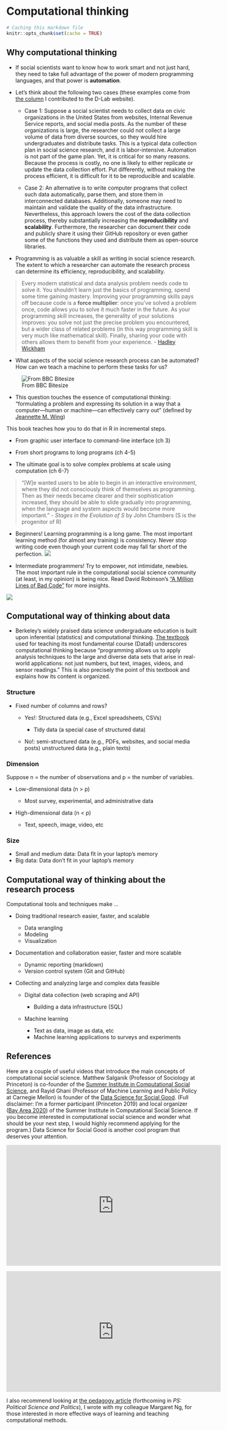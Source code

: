 # Computational thinking {#motivation}

```r
# Caching this markdown file 
knitr::opts_chunk$set(cache = TRUE)
```

## Why computational thinking

-   If social scientists want to know how to work smart and not just hard, they need to take full advantage of the power of modern programming languages, and that power is **automation**.

-   Let's think about the following two cases (these examples come from [the column](https://dlab.berkeley.edu/blog/why-teaching-social-scientists-how-code-professional-important) I contributed to the D-Lab website).

    -   Case 1: Suppose a social scientist needs to collect data on civic organizations in the United States from websites, Internal Revenue Service reports, and social media posts. As the number of these organizations is large, the researcher could not collect a large volume of data from diverse sources, so they would hire undergraduates and distribute tasks. This is a typical data collection plan in social science research, and it is labor-intensive. Automation is not part of the game plan. Yet, it is critical for so many reasons. Because the process is costly, no one is likely to either replicate or update the data collection effort. Put differently, without making the process efficient, it is difficult for it to be reproducible and scalable.

    -   Case 2: An alternative is to write computer programs that collect such data automatically, parse them, and store them in interconnected databases. Additionally, someone may need to maintain and validate the quality of the data infrastructure. Nevertheless, this approach lowers the cost of the data collection process, thereby substantially increasing the **reproducibility** and **scalability**. Furthermore, the researcher can document their code and publicly share it using their GitHub repository or even gather some of the functions they used and distribute them as open-source libraries.

-   Programming is as valuable a skill as writing in social science research. The extent to which a researcher can automate the research process can determine its efficiency, reproducibility, and scalability.

> Every modern statistical and data analysis problem needs code to solve it. You shouldn't learn just the basics of programming, spend some time gaining mastery. Improving your programming skills pays off because code is a **force multiplier**: once you've solved a problem once, code allows you to solve it much faster in the future. As your programming skill increases, the generality of your solutions improves: you solve not just the precise problem you encountered, but a wider class of related problems (in this way programming skill is very much like mathematical skill). Finally, sharing your code with others allows them to benefit from your experience. - [Hadley Wickham](https://imstat.org/2014/12/16/hadley-wickham-impact-the-world-by-being-useful/)

-   What aspects of the social science research process can be automated? How can we teach a machine to perform these tasks for us?

![From BBC Bitesize](https://bam.files.bbci.co.uk/bam/live/content/znmb87h/large)

-   This question touches the essence of computational thinking: "formulating a problem and expressing its solution in a way that a computer—human or machine—can effectively carry out" (defined by [Jeannette M. Wing](http://www.cs.cmu.edu/afs/cs/usr/wing/www/publications/Wing06.pdf))

This book teaches how you to do that in R in incremental steps.

-   From graphic user interface to command-line interface (ch 3)

-   From short programs to long programs (ch 4-5)

-   The ultimate goal is to solve complex problems at scale using computation (ch 6-7)

> "[W]e wanted users to be able to begin in an interactive environment, where they did not consciously think of themselves as programming. Then as their needs became clearer and their sophistication increased, they should be able to slide gradually into programming, when the language and system aspects would become more important." - *Stages in the Evolution of S* by John Chambers (S is the progenitor of R)

-   Beginners! Learning programming is a long game. The most important learning method (for almost any training) is consistency. Never stop writing code even though your current code may fall far short of the perfection.
    ![](misc/wickham.png)

-   Intermediate programmers! Try to empower, not intimidate, newbies. The most important rule in the computational social science community (at least, in my opinion) is being nice. Read David Robinson's ["A Million Lines of Bad Code"](http://varianceexplained.org/programming/bad-code/) for more insights.

![](http://imgs.xkcd.com/comics/code_quality.png)

## Computational way of thinking about data

-   Berkeley's widely praised data science undergraduate education is built upon inferential (statistics) and computational thinking. [The textbook](https://www.inferentialthinking.com/chapters/intro) used for teaching its most fundamental course (Data8) underscores computational thinking because "programming allows us to apply analysis techniques to the large and diverse data sets that arise in real-world applications: not just numbers, but text, images, videos, and sensor readings." This is also precisely the point of this textbook and explains how its content is organized.

### Structure

-   Fixed number of columns and rows?

    -   Yes!: Structured data (e.g., Excel spreadsheets, CSVs)

        -   Tidy data (a special case of structured data)

    -   No!: semi-structured data (e.g., PDFs, websites, and social media posts) unstructured data (e.g., plain texts)

### Dimension

Suppose n = the number of observations and p = the number of variables.

-   Low-dimensional data (n \> p)

    -   Most survey, experimental, and administrative data

-   High-dimensional data (n \< p)

    -   Text, speech, image, video, etc

### Size

-   Small and medium data: Data fit in your laptop's memory
-   Big data: Data don't fit in your laptop's memory

## Computational way of thinking about the research process

Computational tools and techniques make ...

-   Doing traditional research easier, faster, and scalable

    -   Data wrangling
    -   Modeling
    -   Visualization

-   Documentation and collaboration easier, faster and more scalable

    -   Dynamic reporting (markdown)
    -   Version control system (Git and GitHub)

-   Collecting and analyzing large and complex data feasible

    -   Digital data collection (web scraping and API)

        -   Building a data infrastructure (SQL)

    -   Machine learning

        -   Text as data, image as data, etc
        -   Machine learning applications to surveys and experiments

## References

Here are a couple of useful videos that introduce the main concepts of computational social science. Matthew Salganik (Professor of Sociology at Princeton) is co-founder of the [Summer Institute in Computational Social Science](https://sicss.io/), and Rayid Ghani (Professor of Machine Learning and Public Policy at Carnegie Mellon) is founder of the [Data Science for Social Good](https://www.dssgfellowship.org/). (Full disclaimer: I'm a former participant (Princeton 2019) and local organizer ([Bay Area 2020](https://sicss.io/2020/bay_area/)) of the Summer Institute in Computational Social Science. If you become interested in computational social science and wonder what should be your next step, I would highly recommend applying for the program.) Data Science for Social Good is another cool program that deserves your attention.

```{=html}
<iframe width="560" height="315" src="https://www.youtube.com/embed/zGG9wPl1C5E" frameborder="0" allow="accelerometer; autoplay; clipboard-write; encrypted-media; gyroscope; picture-in-picture" allowfullscreen></iframe>

<p An Introduction to Computational Social Science, Summer Institute in Computational Social Science /p>
```
```{=html}
<iframe width="560" height="315" src="https://www.youtube.com/embed/GTUozT9qxVw" frameborder="0" allow="accelerometer; autoplay; clipboard-write; encrypted-media; gyroscope; picture-in-picture" allowfullscreen></iframe>

<p Rayid Ghani | Keynote: Using Data Science for Social Good: Examples, Opportunities, and Challenges /p>
```

I also recommend looking at [the pedagogy article]((https://osf.io/preprints/socarxiv/pf7n6/?fbclid=IwAR2ZI0yw_pehS0mxAmeUBOGpzIhiO2LMUPGBzBLTLNo4C2HrJSoH9uZhgTY)) (forthcoming in *PS: Political Science and Politics*), I wrote with my colleague Margaret Ng, for those interested in more effective ways of learning and teaching computational methods. 
